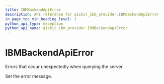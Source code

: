 ```yaml
---
title: IBMBackendApiError
description: API reference for qiskit_ibm_provider.IBMBackendApiError
in_page_toc_min_heading_level: 1
python_api_type: exception
python_api_name: qiskit_ibm_provider.IBMBackendApiError
---
```


# IBMBackendApiError

<Class id="qiskit_ibm_provider.IBMBackendApiError" name="IBMBackendApiError" isDedicatedPage={true} github="https://github.com/Qiskit/qiskit-ibm-provider/tree/stable/0.10/qiskit_ibm_provider/exceptions.py#L78-L81" signature="IBMBackendApiError(*message)">
  Errors that occur unexpectedly when querying the server.

  Set the error message.
</Class>

